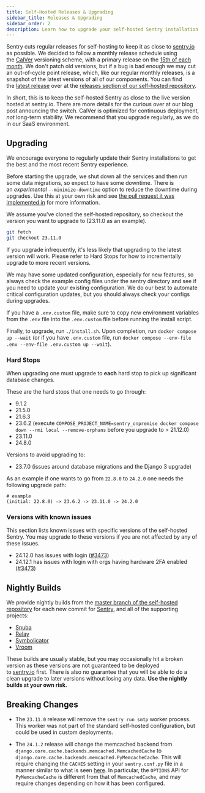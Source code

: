 ```yaml
---
title: Self-Hosted Releases & Upgrading
sidebar_title: Releases & Upgrading
sidebar_order: 2
description: Learn how to upgrade your self-hosted Sentry installation and stay up to date with the latest releases
---
```


Sentry cuts regular releases for self-hosting to keep it as close to [sentry.io](https://sentry.io) as possible. We decided to follow a monthly release schedule using the [CalVer](https://calver.org/#scheme) versioning scheme, with a primary release on the [15th of each month](https://github.com/getsentry/self-hosted/blob/704e4c3b5b7360080f79bcfbe26583e5a95ae675/.github/workflows/release.yml#L20-L24). We don't patch old versions, but if a bug is bad enough we may cut an out-of-cycle point release, which, like our regular monthly releases, is a snapshot of the latest versions of all of our components. You can find the [latest release](https://github.com/getsentry/self-hosted/releases/latest) over at the [releases section of our self-hosted repository](https://github.com/getsentry/self-hosted/releases/).

<Alert title="Why CalVer?">
  In short, this is to keep the self-hosted Sentry as close to the live version
  hosted at <Link to="https://sentry.io">sentry.io</Link>. There are more details for the
  curious over at our <Link to="https://blog.sentry.io/2020/06/22/self-hosted-sentry-switching-to-calver">blog post announcing the switch</Link>.
</Alert>

<Alert title="Warning" level="warning">
  CalVer is optimized for continuous deployment, <em>not</em> long-term stability. We recommend that you upgrade regularly, as we do in <Link to="https://sentry.io/pricing/">our SaaS environment</Link>.
</Alert>

## Upgrading

We encourage everyone to regularly update their Sentry installations to get the best and the most recent Sentry experience.

Before starting the upgrade, we shut down all the services and then run some data migrations, so expect to have some downtime. There is an *experimental* `--minimize-downtime` option to reduce the downtime during upgrades. Use this at your own risk and see [the pull request it was implemented in](https://github.com/getsentry/self-hosted/issues/607) for more information.

We assume you've cloned the self-hosted repository, so checkout the version you want to upgrade to (23.11.0 as an example).

```bash
git fetch
git checkout 23.11.0
```

<Alert title="Warning" level="warning">
  If you upgrade infrequently, it's less likely that upgrading to the latest version will work.
  Please refer to <Link to="#hard-stops">Hard Stops</Link> for how to incrementally upgrade to more recent versions.
</Alert>

We may have some updated configuration, especially for new features, so always check the example config files under the <Link to="https://github.com/getsentry/self-hosted/blob/master/sentry/">sentry directory</Link> and see if you need to update your existing configuration. We do our best to automate critical configuration updates, but you should always check your configs during upgrades.

If you have a `.env.custom` file, make sure to copy new environment variables from the `.env` file into the `.env.custom` file before running the install script.

Finally, to upgrade, run `./install.sh`. Upon completion, run `docker compose up --wait` (or if you have `.env.custom` file, run `docker compose --env-file .env --env-file .env.custom up --wait`).

### Hard Stops

When upgrading one must upgrade to **each** hard stop to pick up significant database changes.

These are the hard stops that one needs to go through:

- 9.1.2
- 21.5.0
- 21.6.3
- 23.6.2 (execute `COMPOSE_PROJECT_NAME=sentry_onpremise docker compose down --rmi local --remove-orphans` before you upgrade to > 21.12.0)
- 23.11.0
- 24.8.0

Versions to avoid upgrading to:
- 23.7.0 (issues around database migrations and the Django 3 upgrade)

As an example if one wants to go from `22.8.0` to `24.2.0` one needs the following upgrade path:

```
# example
(initial: 22.8.0) -> 23.6.2 -> 23.11.0 -> 24.2.0
```

### Versions with known issues

This section lists known issues with specific versions of the self-hosted Sentry. You may upgrade to these versions if you are not affected by any of these issues.

- 24.12.0 has issues with login ([#3473](https://github.com/getsentry/self-hosted/issues/3473))
- 24.12.1 has issues with login with orgs having hardware 2FA enabled ([#3473](https://github.com/getsentry/self-hosted/issues/3473))

## Nightly Builds

We provide nightly builds from the [master branch of the self-hosted repository](https://github.com/getsentry/self-hosted/) for each new commit for [Sentry](https://github.com/getsentry/sentry), and all of the supporting projects:

- [Snuba](https://github.com/getsentry/snuba)
- [Relay](https://github.com/getsentry/relay)
- [Symbolicator](https://github.com/getsentry/symbolicator)
- [Vroom](https://github.com/getsentry/vroom)

These builds are usually stable, but you may occasionally hit a broken version as these versions are not guaranteed to be deployed to [sentry.io](http://sentry.io/) first. There is also no guarantee that you will be able to do a clean upgrade to later versions without losing any data. **Use the nightly builds at your own risk.**

## Breaking Changes

- The `23.11.0` release will remove the ``sentry run smtp`` worker process. This
  worker was not part of the standard self-hosted configuration, but could be
  used in custom deployments.

- The `24.1.2` release will change the memcached backend from
  `django.core.cache.backends.memcached.MemcachedCache` to
  `django.core.cache.backends.memcached.PyMemcacheCache`. This will require changing the `CACHES`
  setting in your `sentry.conf.py` file in a manner similar to what is seen
  [here](https://github.com/getsentry/self-hosted/commit/9936376f4e933781feaae85e0071ef72c7f1c03f).
  In particular, the `OPTIONS` API for `PyMemcacheCache` is different from that of
  `MemcachedCache`, and may require changes depending on how it has been configured.
